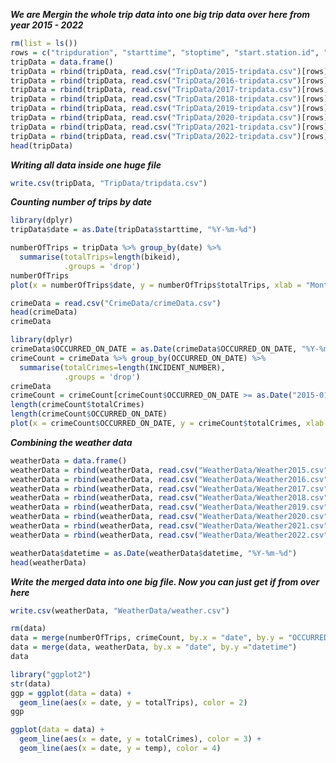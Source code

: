 ***We are Mergin the whole trip data into one big trip data over here from year 2015 - 2022***
```r
rm(list = ls())
rows = c("tripduration", "starttime", "stoptime", "start.station.id", "start.station.name", "start.station.latitude", "start.station.longitude", "end.station.id", "end.station.name", "end.station.latitude", "end.station.longitude", "bikeid", "usertype")
tripData = data.frame()
tripData = rbind(tripData, read.csv("TripData/2015-tripdata.csv")[rows])
tripData = rbind(tripData, read.csv("TripData/2016-tripdata.csv")[rows])
tripData = rbind(tripData, read.csv("TripData/2017-tripdata.csv")[rows])
tripData = rbind(tripData, read.csv("TripData/2018-tripdata.csv")[rows])
tripData = rbind(tripData, read.csv("TripData/2019-tripdata.csv")[rows])
tripData = rbind(tripData, read.csv("TripData/2020-tripdata.csv")[rows])
tripData = rbind(tripData, read.csv("TripData/2021-tripdata.csv")[rows])
tripData = rbind(tripData, read.csv("TripData/2022-tripdata.csv")[rows])
head(tripData)
```
***Writing all data inside one huge file***
```r
write.csv(tripData, "TripData/tripdata.csv")
```


***Counting number of trips by date***
```r
library(dplyr)
tripData$date = as.Date(tripData$starttime, "%Y-%m-%d")

numberOfTrips = tripData %>% group_by(date) %>% 
  summarise(totalTrips=length(bikeid),
            .groups = 'drop')
numberOfTrips
plot(x = numberOfTrips$date, y = numberOfTrips$totalTrips, xlab = "Month of the Year", ylab = "Total Number of Trips", type = "l", main = "Date Vs Number of Trips")
```


```r
crimeData = read.csv("CrimeData/crimeData.csv")
head(crimeData)
crimeData
```

```r
library(dplyr)
crimeData$OCCURRED_ON_DATE = as.Date(crimeData$OCCURRED_ON_DATE, "%Y-%m-%d")
crimeCount = crimeData %>% group_by(OCCURRED_ON_DATE) %>% 
  summarise(totalCrimes=length(INCIDENT_NUMBER),
            .groups = 'drop')
crimeData
crimeCount = crimeCount[crimeCount$OCCURRED_ON_DATE >= as.Date("2015-01-01") & crimeCount$OCCURRED_ON_DATE <= as.Date("2022-12-31"), ]
length(crimeCount$totalCrimes)
length(crimeCount$OCCURRED_ON_DATE)
plot(x = crimeCount$OCCURRED_ON_DATE, y = crimeCount$totalCrimes, xlab = "Month of the Year", ylab = "Total Number of Crimes", type = "l", main = "Date Vs Number of Crimes")
```

***Combining the weather data***
```r
weatherData = data.frame()
weatherData = rbind(weatherData, read.csv("WeatherData/Weather2015.csv"))
weatherData = rbind(weatherData, read.csv("WeatherData/Weather2016.csv"))
weatherData = rbind(weatherData, read.csv("WeatherData/Weather2017.csv"))
weatherData = rbind(weatherData, read.csv("WeatherData/Weather2018.csv"))
weatherData = rbind(weatherData, read.csv("WeatherData/Weather2019.csv"))
weatherData = rbind(weatherData, read.csv("WeatherData/Weather2020.csv"))
weatherData = rbind(weatherData, read.csv("WeatherData/Weather2021.csv"))
weatherData = rbind(weatherData, read.csv("WeatherData/Weather2022.csv"))

weatherData$datetime = as.Date(weatherData$datetime, "%Y-%m-%d")
head(weatherData)
```

***Write the merged data into one big file. Now you can just get if from over here***
```r
write.csv(weatherData, "WeatherData/weather.csv")
```


```r
rm(data)
data = merge(numberOfTrips, crimeCount, by.x = "date", by.y = "OCCURRED_ON_DATE")
data = merge(data, weatherData, by.x = "date", by.y ="datetime")
data
```


```r
library("ggplot2")
str(data)
ggp = ggplot(data = data) +
  geom_line(aes(x = date, y = totalTrips), color = 2)
ggp

ggplot(data = data) + 
  geom_line(aes(x = date, y = totalCrimes), color = 3) +
  geom_line(aes(x = date, y = temp), color = 4)
```